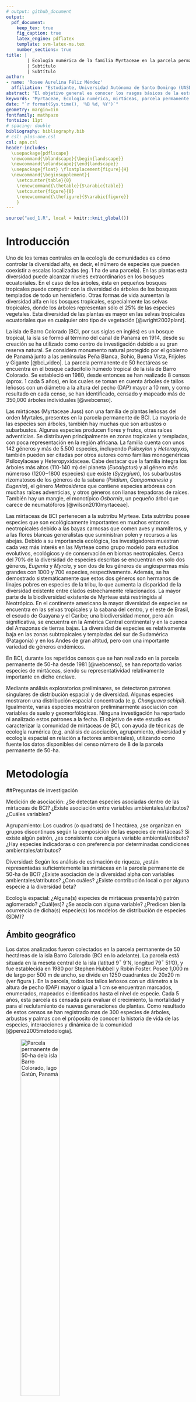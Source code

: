 ```yaml
---
# output: github_document
output: 
  pdf_document:
    keep_tex: true
    fig_caption: true
    latex_engine: pdflatex
    template: svm-latex-ms.tex
    number_sections: true
title: | 
        | Ecología numérica de la familia Myrtaceae en la parcela permanente de 50-ha en Barro Colorado, lago Gatún, Panamá
        | Subtítulo
        | Subtítulo
author:
- name: 'Rosee Aurelina Féliz Méndez'
  affiliation: "Estudiante, Universidad Autónoma de Santo Domingo (UASD)"
abstract: "El objetivo general es conocer los rasgos básicos de la estructura y composición de la comunidad de mirtáceas en relación con factores ambientales de la parcela permanente de 50-ha de isla Barro Colorado. Se hicieron estudios para medir el grado de asociación, agrupamiento, diversidad y ecología espacial de esta familia con la ayuda de los paquetes de R y con los datos de octavo censo de esta localidad. Las mirtáceas presentaron una riqueza de 7 especies con una abundancia de 5579 individuos. Las especies del género *Eugenia* presentaron altos grados de asociación. El agrupamiento Ward de varianza mínima sugirió la partición de 4 grupos que alcazaron el 100% de la completitud de muestra. La diversidad de mirtáceas posee una correlación positiva con *Al, P, Ca, Fe* y la geomorfología de pendiente media. Las especies *Changuava schipii* y *E. oerstediana* son las especies que aportan a la diversidad alpha y están estrechamente relacionadas con los sitios que aportan a la misma. Las mirtáceas presentan patrones aglomerados para vecinos de primer orden, a excepción de *M. gatunencis*, que presentó un patrón aleatorio. El modelo de abundancia de especies muestra que el 56% de la comunidad presenta mayores valores de equidad (log normal 10% y null 46%)."
keywords: "Myrtaceae, Ecología numérica, mirtáceas, parcela permanente de 50-ha, BCI"
date: "`r format(Sys.time(), '%B %d, %Y')`"
geometry: margin=1in
fontfamily: mathpazo
fontsize: 11pt
# spacing: double
bibliography: bibliography.bib
# csl: plos-one.csl
csl: apa.csl
header-includes:
  \usepackage{pdflscape}
  \newcommand{\blandscape}{\begin{landscape}}
  \newcommand{\elandscape}{\end{landscape}}
  \usepackage{float} \floatplacement{figure}{H} 
  \newcommand{\beginsupplement}{
    \setcounter{table}{0}
    \renewcommand{\thetable}{S\arabic{table}}
    \setcounter{figure}{0}
    \renewcommand{\thefigure}{S\arabic{figure}}
    }
---
```


```r
source("aed_1.R", local = knitr::knit_global())
```

# Introducción


Uno de los temas centrales en la ecología de comunidades es cómo controlar la diversidad alfa, es decir, el número de especies que pueden coexistir a escalas localizadas (eg. 1 ha de una parcela). En las plantas esta diversidad puede alcanzar niveles extraordinarios en los bosques ecuatoriales. En el caso de los árboles, ésta en pequeños bosques tropicales puede competir con la diversidad de árboles de los bosques templados de todo un hemisferio. Otras formas de vida aumentan la diversidad alfa en los bosques tropicales, especialmente las selvas tropicales, donde los árboles representan sólo el 25% de las especies vegetales. Esta diversidad de las plantas es mayor en las selvas tropicales ecuatoriales que en cualquier otro tipo de vegetación [@wright2002plant].

La isla de Barro Colorado (BCI, por sus siglas en inglés) es un bosque tropical, la isla se formó al término del canal de Panamá en 1914, desde su creación se ha utilizado como centro de investigación debido a su gran reserva natural. Se considera monumento natural protegido por el gobierno de Panamá junto a las penínsulas Peña Blanca, Bohío, Buena Vista, Frijoles y Gigante [@bci_video]. La parcela permanente de 50 hectáreas se encuentra en el bosque caducifolio húmedo tropical de la isla de Barro Colorado. Se estableció en 1980, desde entonces se han realizado 8 censos (aprox. 1 cada 5 años), en los cuales se toman en cuenta árboles de tallos leñosos con un diámetro a la altura del pecho (DAP) mayor a 10 mm, y como resultado en cada censo, se han identificado, censado y mapeado más de 350,000 árboles individuales [@webcenso].

Las mirtáceas (Myrtaceae Juss) son una familia de  plantas leñosas del orden Myrtales, presentes en la parcela permanente de BCI. La mayoría de las especies son árboles, también hay muchas que son arbustos o subarbustos. Algunas especies producen flores y frutos, otras raíces adventicias. Se distribuyen principalmente en zonas tropicales y templadas, con poca representación en la región africana. La familia cuenta con unos 142 géneros y más de 5.500 especies, incluyendo _Psiloxylon_ y _Heteropyxis_, también pueden ser citadas por otros autores como familias monogenéricas Psiloxylaceae y Heteropyxidaceae. Cabe destacar que la familia integra los árboles más altos (110-140 m) del planeta (*Eucalyptus*) y al género más númeroso (1200‒1800 especies) que existe (*Syzygium*), los subarbustos rizomatosos de los géneros de la sabana (*Psidium*, _Campomanesia_ y _Eugenia_), el género _Metrosideros_ que contiene especies arbóreas con muchas raíces adventicias, y otros géneros son lianas trepadoras de raíces. También hay un mangle, el monotípico _Osbornia_, un pequeño árbol que carece de neumatóforos [@wilson2010myrtaceae].

Las mirtaceas de BCI pertenecen a la subtribu Myrteae. Esta subtribu posee especies que son ecológicamente importantes en muchos entornos neotropicales debido a las bayas carnosas que comen aves y mamíferos, y a las flores blancas generalistas que suministran polen y recursos a las abejas. Debido a su importancia ecológica, los investigadores muestran cada vez más interés en las Myrteae como grupo modelo para estudios evolutivos, ecológicos y de conservación en biomas neotropicales. Cerca del 70% de la diversidad de especies descritas se encuentran en solo dos géneros, *Eugenia* y *Myrcia*, y son dos de los géneros de angiospermas más grandes con 1000 y 700 especies, respectivamente. Además, se ha demostrado sistemáticamente que estos dos géneros son hermanos de linajes pobres en especies de la tribu, lo que aumenta la disparidad de la diversidad existente entre clados estrechamente relacionados. La mayor parte de la biodiversidad existente de Myrteae está restringida al Neotrópico. En el continente americano la mayor diversidad de especies se encuentra en las selvas tropicales y la sabana del centro, y el este de Brasil, el escudo de Guayana y el Caribe; una biodiversidad menor, pero aún significativa, se encuentra en la América Central continental y en la cuenca del Amazonas de tierras bajas. La diversidad de especies es relativamente baja en las zonas subtropicales y templadas del sur de Sudamérica (Patagonia) y en los Andes de gran altitud, pero con una importante variedad de géneros endémicos.

En BCI, durante los repetidos censos que se han realizado en la parcela permanente de 50-ha desde 1981 [@webcenso], se han reportado varias especies de mirtáceas, siendo su representatividad relativamente importante en dicho enclave.

Mediante análisis exploratorios preliminares, se detectaron patrones singulares de distribución espacial y de diversidad. Algunas especies mostraron una distribución espacial concentrada (e.g. *Changuava schipii*). Igualmente, varias especies mostraron preliminarmente asociación con variables de suelo y geomorfólógicas. Ninguna investigación ha reportado ni analizado estos patrones a la fecha. El objetivo de este estudio es caracterizar la comunidad de mirtáceas de BCI, con ayuda de técnicas de ecología numérica (e.g. análisis de asociación, agrupamiento, diversidad y ecología espacial en relación a factores ambientales), utilizando como fuente los datos disponibles del censo número de 8 de la parcela permanente de 50-ha.


# Metodología


##Preguntas de investigación

Medición de asociación:
¿Se detectan especies asociadas dentro de las mirtaceas de BCI?
¿Existe asociación entre variables ambientales/atributos? ¿Cuáles variables?

Agrupamiento:
Los cuadros (o quadrats) de 1 hectárea, ¿se organizan en grupos discontinuos según la composición de las especies de mirtáceas?
Si existe algún patrón, ¿es consistente con alguna variable ambiental/atributo?
¿Hay especies indicadoras o con preferencia por determinadas condiciones ambientales/atributos?

Diversidad:
Según los análisis de estimación de riqueza, ¿están representadas suficientemente las mirtáceas en la parcela permanente de 50-ha de BCI?
¿Existe asociación de la diversidad alpha con variables ambientales/atributos? ¿Con cuáles?
¿Existe contribución local o por alguna especie a la diversidad beta?

Ecología espacial:
¿Alguna(s) especies de mirtáceas presenta(n) patrón aglomerado? ¿Cuál(es)? ¿Se asocia con alguna variable?
¿Predicen bien la ocurrencia de dicha(s) especie(s) los modelos de distribución de especies (SDM)?


## Ámbito geográfico

Los datos analizados fueron colectados en la parcela permanente de 50 hectáreas de la isla Barro Colorado (BCI en lo adelante). La parcela está situada en la meseta central de la isla (latitud 9$^\circ$&nbsp;9'N, longitud 79$^\circ$&nbsp;51'O), y fue establecida en 1980 por Stephen Hubbell y Robin Foster. Posee 1,000 m de largo por 500 m de ancho, se divide en 1250 cuadrantes de 20x20 m (ver figura \ref{fig:mapa_cuadros_bci}). En la parcela, todos los tallos leñosos con un diámetro a la altura de pecho (DAP) mayor o igual a 1 cm se encuentran marcados, enumerados, mapeados e identicados hasta el nivel de especie. Cada 5 años, esta parcela es censada para evaluar el crecimiento, la mortalidad y  para el reclutamiento de nuevas generaciones de plantas. Como resultado de estos censos se han registrado mas de 300 especies de árboles, arbustos y palmas con el próposito de conocer la historia de vida de las especies, interacciones y dinámica de la comunidad [@perez2005metodologia]. 

![Parcela permanente de 50-ha dela isla Barro Colorado, lago Gatún, Panamá  \label{fig:mapa_cuadros_bci}](mapa_cuadros.png){width=50%}


## Materiales y Métodos

Se ha seleccionado el censo número 8 de esta reserva natural por ser el más reciente y a esta reserva natural en particular debido a la gran cantidad disponible de datos censales que a través de la Ecología numérica que nos permitirán conocer rasgos básicos de la estructura y composición de la comunidad de plantas mirtáceas en relación con factores ambientales.

Se exploraron los datos del censo número 8 disponibles en la página web del censo [@webcenso], organizados en dos matrices: la matriz de comunidad, la cual recopila la información referente a las especies de la parcela permanente de 50-ha, y la matriz ambiental, que contiene la información referente a las variables de suelo, geomorfológicas, litológicas y de tipo de habitat. Los análisis, tablas, figuras y gráficos se realizaron con los scripts de análisis de José R. Martínez [@jose_ramon_martinez_batlle_2020_4402362] y con ayuda de los paquetes de R para análisis estadísticos y ecológicos [@citadeR], cabe destacar los paquetes `vegan` [@vegan], `tidyverse` [@tidyverse], `sf` [@sf], `mapview` [@mapview] y `leaflet` [@leaflet] que fueron los más utilizados.

En los análisis de medición de asociación en modo Q, se utilizaron varias distancias, como  ji-cuadrado, normalizada, Hellinger y Jaccard. Las tres primeras son distancias euclideas, calculadas sobre los datos transformados, apropiadas tanto para los datos cuantitativos como para los datos de presencia-ausencia; y la última, la distancia de Jaccard ($D_J$) se puede expresar como la proporción de especies no compartidas. La distancia de Jaccard es el complemento a 1 de la similaridad de Jaccard ($S_J$), es decir, $D_J$ = 1- $S_J$ , de esta manera para obtener la similaridad, sólo hay que restarle el valor de distancia a 1 ($S_J$ = 1- $D_J$). Se puede usar para evaluar la distancia entre especies, usando como fuente la matriz de comunidad transpuesta convertida a binaria (presencia / ausencia) [@borcard2018numerical].

Para el análisis de medición de asociación en modo R se utilizó el coeficiente de correlación de Pearson, el cual tiene como objetivo medir la fuerza o grado de asociación entre dos variables aleatorias cuantitativas que poseen una distribución normal bivariada conjunta. Alternativamente cuando este no cumple con los supuestos se utiliza coeficiente de correlación no paramétrico de Spearman, se define como el coeficiente de correlación lineal entre los rangos Ri(x) y Ri(y) [@restrepo2007pearson].

Se realizaron análisis de agrupamiento utilizando distintos métodos (e.g. UPGMA, Ward) para explorar la estructura de la comunidad en función de su composición. Para elegir entre métodos se utilizó la correlación cofenética; se consideró al agrupamiento con la correlación más alta como aquel que retiene la mayor parte de la información contenida en la matriz de disimilitud; no obstante, esto no significa necesariamente que este método sea el más adecuado para el objetivo del investigador.  Luego para escoger una cantidad óptima de clusters para cada agrupamiento se utilizó la anchura de la silueta, ésta es una medida del grado de pertenencia de un objeto a su clúster, basada en la disimilitud media entre este objeto y el clúster al que pertenece, comparada con la misma medida del clúster más próximo [@borcard2018numerical].

Los métodos aglomerativos utilizados para constatar y evaluar los grupos que hacían sentido para las mirtáceas de este estudio son desarrollados a continuación:

-El método aglomerativo por enlace simple (*single*), conocido como la clasificación por vecinos más cercanos, aglomera objetos en función de sus disimilitudes más cortas entre pares: la fusión de un objeto con un grupo en un nivel de disimilitud determinado sólo requiere que un objeto de cada grupo que se aglomerare esté vinculado al otro en ese nivel. En consecuencia, el dendrograma resultante de una aglomeración de enlace simple suele mostrar encadenamiento de objetos. La lista de las primeras conexiones que hacen a un objeto miembro de un clúster, o que permite la fusión de dos clústeres, se denomina cadena de conexiones primarias; esta cadena forma el árbol de expansión mínima (MST).

-El método aglomerativo por enlace completo (*complete*), conocido como la clasificación del vecino más lejano, permite que un objeto se agrupe con otro grupo sólo en la disimilitud correspondiente a la del par de objetos más distante; de esta manera con mayor motivo, todos los miembros de los dos grupos están vinculados. Un grupo admite un nuevo miembro sólo a una disimilitud correspondiente al objeto más lejano del grupo. De ello se deduce que cuánto más grande es un grupo, más difícil es aglomerarse con él. La vinculación completa resulta en muchos grupos pequeños separados que se aglomeran a grandes distancias, por lo que este método es interesante para buscar e identificar discontinuidades en los datos.

-El método de grupos de pares no ponderados con media aritmética (UPGMA, por sus siglas en inglés) es el más conocido de la familia métodos aglomerativos por enlace promedio, éstos se basan en las disimilitudes medias entre los objetos o en los centroides de los grupos. El método UPGMA permite que un objeto se una a un grupo en la media de las disimilitudes entre este objeto y todos los miembros del grupo. Cuando dos grupos se unen, lo hacen a la media de las disimilitudes entre todos los miembros de un grupo y todos los miembros del otro.

-El método de agrupación de varianza mínima de Ward se basa en el criterio del modelo lineal de mínimos cuadrados. Su objetivo es definir los grupos de tal manera que la suma de cuadrados dentro del grupo (es decir, el error cuadrático del ANOVA) se minimiza. La suma de errores al cuadrado dentro del grupo puede calcularse como la suma de las distancias al cuadrado entre los miembros de un grupo dividido por el número de objetos. Este método fue seleccionado porque produce grupos con números de elementos más equilibrados, o que evita los grupos de pocos elementos [@borcard2018numerical].

El remuestreo *bootstrap* consiste en muestrear aleatoriamente subconjuntos de los datos y calcular la agrupación en estos subconjuntos. Luego de repetir este proceso un gran número de veces, se cuenta la proporción de los resultados de clustering replicados en los que aparece un cluster determinado. Esta proporción se denomina probabilidad *bootstrap* (BP) del cluster. Adicionalmente, se aplicó el remuestreo *bootstrap* multiescalar, utiliza muestras *bootstrap* de varios tamaños diferentes para estimar el valor p de cada conglomerado. Esta mejora produce valores p "aproximadamente insesgados" (AU) [@borcard2018numerical].

Para evaluar homogeneidad de promedios de las variables ambientales entre los grupos Ward y las variables ambientales fueron ANOVA, que evalúa homogeneidad de medias, y Kruskal-Wallis, que evalúa la homogeneidad de medianas; los cuales hacen sentido para agrupamientos de 3 grupos o más [@jose_ramon_martinez_batlle_2020_4402362].

El análisis de especies indicadoras de los grupos Ward se hizo mediante el método del Valor Indicador (en lo adelante, IndVal), el cual se calcula como el producto de la especificidad de una especie para el grupo objetivo por su fidelidad al grupo objetivo. La especificidad se define por la abundancia media de la especie dentro del grupo objetivo comparada con su abundancia media en todos los grupos; la fidelidad es la proporción de sitios del grupo objetivo en el que está presente la especie. Y el análisis de especies con preferencia por hábitat se realizó mediante el coeficiente de correlación biserial puntual que mide la relación entre un vector que indica la presencia o abundancia de una especie en diferentes lugares y un vector que describe a qué grupo predefinido al que pertenece cada sitio [@borcard2018numerical].

Para medir la diversidad alpha se utilizaron los índices de diversidad, descritos a continuación:


-La equidad de Pielou (denominada también equidad de Shannon) equivale a $J=H_1/H_0$.


-Los tres primeros números de diversidad de Hill : $N_0 =q$ (la riqueza de especies), $N_1 = e^H$ (número de especies abundantes), y $N_1 = 1/$$\lambda$ (inverso de Simpson).


-Los ratios de Hill: $E_1 = N_1/N_0$ (versión de la equidad de Shannon) y $E_2 = N_2/N_0$ (versión de la equidad de Simpson) [@borcard2018numerical].

La equidad puede relacionarse con la forma de los modelos de abundancia de especies, estos son funciones que describen la forma de los gráficos de rango/abundancia en los que la abscisa clasifica las especies en orden de abundancia decreciente y la ordenada representa las abundancias transformadas en logaritmos. Los cuatro modelos principales son las series geométricas, logarítmicas y lognormales, y el modelo de barra rota. En este orden, la uniformidad aumenta de un modelo a otro en esta secuencia [@borcard2018numerical].

Para estimar la riqueza se utilizaron los modelos de enfoque asintótico: a) paramétricos: Modelo homogéneo (estándar y MLE), este asume que todas las especies tienen las mismas probabilidades de incidencia o detección; y no paramétricos: Chao1, el cual utiliza las frecuencias de únicos y duplicados para estimar el número de especies no detectadas, Chao1-bc (forma corregida de sesgo para el estimador Chao1) e iChao1 (estimador Chao1 mejorado); ICE (Estimador de cobertura basado en la incidencia) e ICE-1 (ICE modificado para casos altamente heterogéneos); Jackknife de primer orden, el cual utiliza la frecuencia de los ejemplares únicos para estimar el número de especies no detectadas y jackknife de 2º orden, que utiliza las frecuencias de los únicos y los duplicados para estimar el número de especies no detectadas. Los cuales contienen un intervalo de confianza del 95%, para el cual se utiliza una transformación logarítmica, de modo que el límite inferior del intervalo resultante sea al menos el número de especies observadas [@paqueteiNEXT].

Basado en los supuestos de Whittaker, según los cuales la diversidad beta es la variación espacial de la diversidad entre sitios dentro de un área geográfica de interés. Existen diferentes ecuaciones para medir esa variación. De la investigación sobre la diversidad beta dos enfoques: (1) La diversidad beta puede interpretarse como una rotación, es decir, el cambio direccional en la composición de la comunidad a lo largo de un gradiente espacial, temporal o ambiental predefinido. (2) La diversidad beta también puede definirse como la variación de la composición de la comunidad entre unidades de muestreo, sin referencia a un gradiente explícito. Ambos conceptos entran en el ámbito de la definición de Whittaker [@borcard2018numerical].

Para obtener la contribuciones locales a la diversidad beta (LCBD), se calcula primero la contribución del sitio i a la diversidad beta global es la suma (SSi) de los valores centrados y al cuadrado del sitio (o fila) i en la matriz S:
![\label{fig:beta_sitio}](beta_local.PNG) 

y luego, la contribución relativa del sitio i a la diversidad beta, la cual es denominada LCBD, es [@borcard2018numerical]:
![\label{fig:beta_local}](beta_especies.png) donde ![\label{fig:beta_global}](beta_local2.PNG)

Para conocer las contribuciones de las especies a la diversidad beta (SCBD), se calcula la contribución de la especie j a la diversidad beta global es la suma (SSj) de los valores centrados y al cuadrado de la especie (o columna) j en la matriz S:
![\label{fig:beta_especie}](beta_especies1.PNG)

y luego, la contribución relativa de la especie j a la diversidad beta, que eso que se conoce como SCBD, es [@borcard2018numerical]:
![\label{fig:beta_local}](beta_especies2.PNG) donde ![\label{fig:beta_global}](beta_especies.png)

Para para explorar patrones espaciales de las especies y las variables ambientales, se utilizaron tanto el correlograma, como la prueba Mantel, el índice de autocorrelación I de Moran y los mapas de indicadores locales de autocorrelación espacial (en lo adelante Mapas LISA). Serán descritos a continuación.

El correlograma es un gráfico de los valores de correlación espacial frente a las clases de distancia, que combinado con pruebas estadísticas, un correlograma permite evaluar rápidamente el tipo y el alcance de la estructura de correlación espacial de una variable [@borcard2018numerical].

El Índice Global de Moran es un analisis estadístico que examina de forma integral las variaciones de la autocorrelación espacial entre valores vecinos más cercanos, que se clasifican como positivo, negativo y sin autocorrelación espacial. Cuando los valores tienden a agruparse se trata de una autocorrelación espacial positiva, pero si se dispersan, es una autocorrelación negativa, y si se distribuyen de forma aleatoria, se habla de que no hay autocorrelación espacial entre los valores analizados[@bucheli2019uso]. Se construye de la siguiente manera [@borcard2018numerical]:
![\label{fig:moran1}](moran1.PNG)

La correlación espacial en el ámbito multivariante puede evaluarse y comprobarse mediante un correlograma de Mantel. Básicamente, se calcula un estadístico de Mantel estandarizado rM (análogo al coeficiente r de Pearson) entre una matriz de disimilitud entre sitios y una matriz donde los pares de sitios que pertenecen a la misma clase de distancia reciben el valor 0 y los demás pares, el valor 1. El proceso se repite para cada clase de distancia. Cada valor de rM puede probarse mediante permutaciones. La expectativa del estadístico de Mantel para la ausencia de correlación espacial es rM $1/4$ 0 [@borcard2018numerical].

El Índice Local de Asociación Espacial (LISA) ayuda a identificar patrones locales de asociación espacial, descomponiendo el Índice Moran para evaluar la influencia de hábitats localizados en la estadística global, esto se visualiza utilizando los Sistemas de Información Geográfica. Este índice destaca las localizaciones con valores estadísticos significativos en los indicadores, resaltando la presencia de puntos calientes *hot spots* o atípicos espaciales, dependiendo de los datos estadísticos analizados. El resultado es la la generación de un mapa que se denomina de agrupamiento o clúster, en este se visualiza cada unidad espacial se diferenciada de sus unidades vecinas [@bucheli2019uso].


# Resultados

La familia Myrtaceae de la parcela permanente de 50-ha de BCI presentó una abundancia de 5,579 individuos pertenecientes a 7 especies, de las cuales las más abundantes fueron *Eugenia galalonensis* y *Eugenia oerstediana*, representadas con 1,975 y 1,838 individuos cada una, y las especies más raras fueron *Psidium friedrichsthalianum* y *Myrcia gatunensis*, con 58 y 56 individuos respectivamente (ver figura \ref{tab:abun_sp}).

```r
knitr::kable(abun_sp,
             caption = "\\label{tab:abun_sp}Abundancia por especie de la familia Myrtaceae")
```

```{r, echo=FALSE, fig.cap="\\label{fig:abun_sp_q}Abundancia de especies por quadrat"}
abun_sp_q
```


<!-- A. Medición de asociación:

¿Se detectan especies asociadas dentro de mi familia seleccionada?
¿Existe asociación entre variables ambientales/atributos? ¿Cuáles variables? -->
Para los análisis de medición de asociación, la distancia de *ji*-cuadradado y la distancia de Jacard resultaron pequeñas entre especies del genéro *Eugenia* (*E. oerstediana*, *E. galalonensis*, *E. nesiotica* y  *E. coloradoensis*), lo cual sugiere un patrón de dependencia, debido a que tienen altos grados de asociación; y las especies *Psidium friedrichsthalianum*, *Myrcia gatunensis* y *Changuava schippii* presentan un posible patrón independiente, no parecen asociarse con otras (ver figura \ref{fig:matriz_Jacard}). La riqueza de la familia presentó asociación estadística, a través del índice de Spearman, en términos positivos con *Al*, * P* y en términos negativos con *Ca*; y la abundancia de mi familia presentó asociación estadística, a través del índice de Spearman y el índice de Pearson, en términos positivos con *Al* y elevación media, y en términos negativos con *Ca*, heterogeneidad ambiental y geomorfología de vaguada (ver figuras \ref{fig:matriz_spearman} y \ref{fig:matriz_pearson}).

![Matriz de disimilaridad de Jacard \label{fig:matriz_Jacard}](Disimilaridad_.png)
 

![Matriz de correlación, índice de Spearman \label{fig:matriz_spearman}](matriz_correlacion_suelo_abun_riq_spearman.png)

![Matriz de correlación, índice de Pearson \label{fig:matriz_pearson}](matriz_correlacion_geomorf_abun_riq_spearman.png)


<!-- B. Agrupamiento (cluster analysis):
Los cuadros (o quadrats) de 1 hectárea, ¿se organizan en grupos discontinuos según la composición de las especies de mi familia seleccionada?
Si existe algún patrón, ¿es consistente con alguna variable ambiental/atributo?
¿Hay especies indicadoras o con preferencia por determinadas condiciones ambientales/atributos?-->
Para los análisis de agrupamiento (*cluster analysis*), se utilizó el método de agrupamiento Ward de varianza mínima, conjuntamente con el mapa de calor (ver figuras \ref{fig:mapadecalor_ward} y \ref{fig:ward_fraccionado}), los cuales mostraron que las mirtáceas de la parcela permanente de 50-ha de BCI se distribuyen en 4 grupos, de 2, 13, 15 y 20 sitios, respectivamente (ver figura \ref{fig:mapa_ward}). Los métodos de agrupamiento aglomerativos por enlace simple, por enlace completo y por enlace promedio (grupos de pares no ponderados con media aritmética, UPGMA por sus siglas en inglés) destacaron la singularidad de este grupo formado por dos sitios (14 y 19). Además, el muestreo de *bootstrap* multiescalar respaldó este grupo con un probabilidad de *bootstrap* (BP) de 76 % y probabilidad de valores aproximadamente insesgados (AU) de 99 %, de que sea un grupo real (ver figura \ref {fig:*bootstrap*_multiescalar}). Las mirtáceas presentaron asociación estadística, según el diagrama de cajas, con un conjunto de variables de suelo (*Al, Fe, Mn, N. min.*, etc.) y atributos del terreno (curvatura perfil media, curvatura tangencial media, elevación media, etc.) (ver figura \ref{fig:ward_con_variables}). ANOVA, Kruskal-Walis*

![Agrupamiento por el método Ward de varianza mínima de las mirtáceas \label{fig:ward_fraccionado}](ward_fracionado.png){width=50%}


![Mapa de calor con el dendrograma del agrupamiento Ward \label{fig:mapadecalor_ward}](Mapadecalor_Ward_aa2.png){width=50%}


![Agrupamiento por el método Ward de varianza mínima de las mirtáceas \label{fig:mapa_ward}](mapa_ward_k4.png){width=50%}


![Dendrograma, agrupamiento Ward con los porcentajes del remuestreo de *bootstrap* multiescalar \label{fig:*bootstrap*_multiescalar}](bootstrap_Ward.png)


![Diagrama de cajas de los grupos Ward en relación con variables ambientales y atributos \label{fig:ward_con_variables}](correlograma_wardyvariablesambientales.png)


Para este agrupamiento, las especies asociadas como indicadoras, mediante IndVal para una significancia menor de 0.05,  fueron *Chamguava schippii* para el grupo 3, *Eugenia coloradoensis* para el conjunto de grupos 1+2 y *Eugenia oerstediana* para el conjunto de grupos 3+4 (ver figura \ref{fig:indval_analisis}); y las especies con preferencia por hábitat, mediante el coeficiente de correlación biserial puntual para una significancia menor de 0.05, fueron *Eugenia coloradoensis* con preferencia por el grupo 2, *Chamguava schippii* por el grupo 3 y *Eugenia oerstediana* por el grupo 4 (ver figura \ref).

![Análisis de especies indicadoras de los grupos Ward, mediante el método del Valor Indicador (IndVal) \label{fig:indval_analisis}](inval_analisis.png)

![Análisis de especies con preferencia por hábitats en los grupos Ward, mediante el coeficiente de correlación biserial puntual \label{fig:rg_analisis}](rg_analisis.png)

<!-- C. Diversidad:
Según los análisis de estimación de riqueza, ¿está suficientemente representada mi familia? Consideremos como buena representación un 85%
¿Existe asociación de la diversidad alpha con variables ambientales/atributos? ¿Con cuáles?
¿Existe contribución local o por alguna especie a la diversidad beta?-->
Para los análisis de diversidad alpha las mirtáceas de este ámbito geográfico, se utilizaron los modelos de estimación de riqueza (*Homogeneous model*, estándar y MLE; los Chao y los Jacknife), los cuales mostraron que la completitud de muestra se alcanzó al 100%; las estimaciones de la diversidad con muestras enrarecidas y extrapoladas mostraron que la riqueza máxima fue alcanzada (ver firgura \ref{fig:chao_asintotico}0; y para las estimaciones de diversidad asintótica junto con estadísticas relacionadas (Riqueza de especies, diversidad de Shannon, y diversidad de Simpson) la riqueza fue estimada y observada. por lo que no sería necesario aumentar el esfuerzo de muestreo ya que no se espera encontrar otras especies en BCI*  (ver figura \ref{fig:chao_noasintotico}). 

![Matriz de comunidad combinada, en la que todos los sitios forman uno \label{fig:chao_asintotico}](chao_asintotico.png)

[Rarefacción y extrapolación para la matriz de comunidad combinada en la que todos los sitios forman uno \label{fig:chao_noasintotico}](chao_noasintotico.png)

La diversidad alpha para el agrupamiento Ward, los cuatro grupos presentaban la riqueza máxima (7 especies) con diferentes abundancias (1882, 1205, 553 y 1939, respectivamente). Para los grupos Ward, la riqueza máxima fue estimada y observada, por lo que también se alcanzó la completitud de muestra al 100% y al 98% para el grupo 3 (grupo con la menor abundancia), y no será necesario aumentar los esfuerzos de muestreo.

La riqueza ($N_0$), $E_2$ y $N_2$ de Hill mostraron que la diversidad de mirtáceas presenta una correlación positiva importante con *Al, P, Ca y Fe*, en suma la equidad de Pielou (J), los ratios de Hill ($E_1$ y $E_2$) y $N_2$ mostraron una correlación positiva notable con la presencia de la geomorfología de pendiente media.

*Changuava schipii* y *Eugenia oerstediana* fueron las especies que hacen contribución a la diversidad beta, éstas están bien representadas (la primera con gran dominancia) en los sitios 14 y 19 (grupo 3 Ward) que hacen contribución a la diversidad beta; el 14 fue uno de los cinco sitios que poseen la riqueza máxima (los demás sitios son 13, 17, 22 y 40) y el 19 fue el sitio más abundante con 399 individuos, de los cuales 261 pertenecían a *C. schipii* (ver figura \ref{fig:abun_sp_q}). Además, los sitios 14 y 19 están ubicados uno al lado del otro. El modelo de abundancia de especies muestra que el 56% de la comunidad presenta mayores valores de equidad (log normal 10% y null 46%).

<!-- E. Ecología espacial:
¿Alguna(s) especies de mi familia presenta(n) patrón aglomerado? ¿Cuál(es)? ¿Se asocia con alguna variable?
¿Predicen bien la ocurrencia de dicha(s) especie(s) los modelos de distribución de especies (SDM)? -->
Para los análisis de ecología espacial, la prueba I de Moran sugirió que las mirtáceas de esta localización presentaron patrones aglomerados al menos con la vecindad de primer orden, con excepción de *M. gatunensis* y *E. galalonensis* que mostraron un patrón espacial aleatorio. Cabe destacar que *C. schipii* presentó una autocorrelación espacial positiva también para los vecinos de segundo orden y en términos negativos del cuarto al sexto orden; para *E. nesiotica* y *E. oerstediana* una autocorrelacion negativa con vecinos de tercer a cuarto orden y de cuarto a quinto orden, respectivamente, es decir, su abundancia disminuye en esas vecindades cuando aumenta en la de primer orden y viceversa.
 
La autocorrelación mediante la prueba de Mantel muestra que hay una correlación espacial inducida por alguna variable en términos positivos para el primer orden y en términos negativos para el tercer y sexto orden (hasta 500 metros). La prueba Yo de Moran evidencia que *C. schipii* muestra un posible patrón de correlación inversa con el *B, Ca, Zn, N y pH*; para *E. coloradoensis* infiere un patrón en términos positivos con *Ca* y *N. min.* y de igual manera para *E. galalonensis* con la geomorfología de vaguada pct y pendiente media.


# Discusión

La comunidad de mirtáceas de la parcela permante de BCI posee una riqueza de 7 especies con una abundancia de 5579 individuos, la mayor abundancia se registró para las especies *E. galalonensis* (35.40%) y *E. oerstediana* (32.94%) y la menor abundancia para las especies *P. friedrichsthalianum* (1.04%) y *M. gatunensis* (1.004%). En cada quadrat de la parcela BCI podemos encontrar un mínimo de 58 y un máximo de 399 mirtáceas para un promedio de 112 individuos por quadrat.

El 57% de la riqueza, las especies del género *Eugenia*, presentaron altos grados de asociación entre ellas, por lo que supone un patrón de dependencia, a diferencia de las especies *P. friedriechsthalianum*, *M. gatunensis* y *C. schipii* mostraron un posible patrón independiente, por lo que supone que se presentan aleatoriamente en la muestra sin asociarse a las otras especies. 

Las mirtáceas de esta muestra, según el método Ward, se dividen en 4 grupos, cada uno con 2, 13, 15 y 20 sitios respectivamente; el grupo con 2 sitios es respaldado por los métodos de agrupamiento aglomerativo y el *bootstrap* multiescalar (BP de 76% y un AU de 99%) esto infiere que es un grupo natural y real dentro de la localidad. Este agrupamiento no se relaciona específicamente con alguna variable sino por la preferencia de un conjunto de éstas, como lo son *Al* y *Fe*.

Según el análisis de especies indicadoras (IndVal), las especies asociadas como diagnósticas para el agrupamiento Ward, fueron *C. schipii* para el grupo 3, *E. coloradoensis* para el conjunto 1+2 y *E. oerstediana* para el grupo 3+4, esto puede ser debido a sus altas abundancias presentes en estos grupos.

Los estimadores de riqueza demostraron que la completitud de muestra para las mirtáceas en estudio fue alcanzda 100%, lo mismo para los grupos Ward, por lo que inferimos que el esfuerzo de muestreo surtió las necesidas de lugar y no se espera encontrar más especies de en de esta familia en BCI.

Los equidad de Pielou, los números de Hill destacan que la diversidad de mirtáceas posee una correlación positiva con *Al, P, Ca, Fe* y la geomorfología de pendiente media.

Las especies que hacen contribución a la diversidad beta son *C. schipii* y *E. oerstediana*, y los sitios que hacen contribución a esta diversidad son el grupo 14 y 19, coincidencialmente un grupo Ward que posee altas abundancias de las especies antes mencionadas, por lo que este grupo guarda una estrecha relación con la presencia de estas especies.

Las mirtáceas de esta localidad, según el I de Moran, presentan patrones aglomerados para vecinos de primer orden que implican hasta 50 sitios, con excepción de *M. gatunencis*, que como había mencionado antes, presentó un patrón aleatorio; en el caso de *C. schipii*, presenta patrón más aglomerado que las demás debido a que presenta una correlación positiva también con los vecinos de segundo orden y en términos negativos con los vecinos del cuarto al sexto orden, es decir que aumenta o disminuye de forma inversa en estos lugares en relación con el primer y segundo orden.

El modelo de abundancia de especies muestra que el 56% de la comunidad presenta mayores valores de equidad (log normal 10% y null 46%), parece una cifra razonable debido a que el 48% de los quadrats poseen valores 7 y 6 de riqueza,  lo que infiere que los modelos de distribución de especies (SDM) parecen estar prediciendo bien la ocurrencia de dichas especies.


# Agradecimientos

# Información de soporte

\beginsupplement


\ldots

# *Script* reproducible

\ldots

# Referencias
